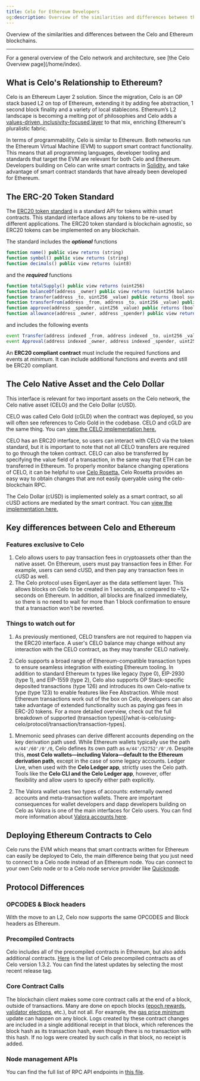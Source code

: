 ```yaml
---
title: Celo for Ethereum Developers
og:description: Overview of the similarities and differences between the Celo and Ethereum blockchains.
---
```


Overview of the similarities and differences between the Celo and Ethereum blockchains.

---

<Tip>
For a general overview of the Celo network and architecture, see [the Celo Overview page](/home/index).
</Tip>

## What is Celo's Relationship to Ethereum?

Celo is an Ethereum Layer 2 solution. Since the migration, Celo is an OP stack based L2 on top of Ethereum, extending it by adding fee abstraction, 1 second block finality and a variety of local stablecons. Ethereum’s L2 landscape is becoming a melting pot of philosophies and Celo adds a [values-driven, inclusivity-focused layer](https://app.t2.world/article/cm1eqxyh8151217321mcesuw528v) to that mix, enriching Ethereum's pluralistic fabric. 

In terms of programmability, Celo is similar to Ethereum. Both networks run the Ethereum Virtual Machine (EVM) to support smart contract functionality.
This means that all programming languages, developer tooling and standards that target the EVM are relevant for both Celo and Ethereum.
Developers building on Celo can write smart contracts in [Solidity](https://solidity.readthedocs.io/en/latest/), and
take advantage of smart contract standards that have already been developed for Ethereum.

## The ERC-20 Token Standard

The [ERC20 token standard](https://eips.ethereum.org/EIPS/eip-20) is a standard API for tokens within smart contracts.
This standard interface allows any tokens to be re-used by different applications.
The ERC20 token standard is blockchain agnostic, so ERC20 tokens can be implemented on any blockchain.

The standard includes the **_optional_** functions

```javascript
function name() public view returns (string)
function symbol() public view returns (string)
function decimals() public view returns (uint8)
```

and the **_required_** functions

```javascript
function totalSupply() public view returns (uint256)
function balanceOf(address _owner) public view returns (uint256 balance)
function transfer(address _to, uint256 _value) public returns (bool success)
function transferFrom(address _from, address _to, uint256 _value) public returns (bool success)
function approve(address _spender, uint256 _value) public returns (bool success)
function allowance(address _owner, address _spender) public view returns (uint256 remaining)
```

and includes the following events

```js
event Transfer(address indexed _from, address indexed _to, uint256 _value)
event Approval(address indexed _owner, address indexed _spender, uint256 _value)
```

An **ERC20 compliant contract** must include the required functions and events at _minimum_.
It can include additional functions and events and still be ERC20 compliant.

## The Celo Native Asset and the Celo Dollar

This interface is relevant for two important assets on the Celo network, the Celo native asset (CELO) and the Celo Dollar (cUSD).

CELO was called Celo Gold (cGLD) when the contract was deployed, so you will often see references to Celo Gold in the codebase.
CELO and cGLD are the same thing. You can [view the CELO implementation here.](https://celo.blockscout.com/address/0x8dd4f800851db9dc219fdfaeb82f8d69e2b13582/contracts)

CELO has an ERC20 interface, so users can interact with CELO via the token standard, but it is important to note that not all CELO transfers are required to go through the token contract.
CELO can also be transferred by specifying the value field of a transaction, in the same way that ETH can be transferred in Ethereum.
To properly monitor balance changing operations of CELO, it can be helpful to use [Celo Rosetta.](https://github.com/celo-org/rosetta)
Celo Rosetta provides an easy way to obtain changes that are not easily queryable using the celo-blockchain RPC.

The Celo Dollar (cUSD) is implemented solely as a smart contract, so all cUSD actions are mediated by the smart contract.
You can [view the implementation here.](https://celo.blockscout.com/address/0xaa933baf03cfc55b8e4e0d7de479bcc12f189352/contracts)

## Key differences between Celo and Ethereum

### Features exclusive to Celo

1.  Celo allows users to pay transaction fees in cryptoassets other than the native asset. On Ethereum, users must pay transaction fees in Ether. For example, users can send cUSD, and then pay any transaction fees in cUSD as well.
2.  The Celo protocol uses EigenLayer as the data settlement layer. This allows blocks on Celo to be created in 1 seconds, as compared to ~12+ seconds on Ethereum. In addition, all blocks are finalized immediately, so there is no need to wait for more than 1 block confirmation to ensure that a transaction won't be reverted.

### Things to watch out for

1.  As previously mentioned, CELO transfers are not required to happen via the ERC20 interface. A user's CELO balance may change without any interaction with the CELO contract, as they may transfer CELO natively.

2.  Celo supports a broad range of Ethereum-compatible transaction types to ensure seamless integration with existing Ethereum tooling. In addition to standard Ethereum tx types like legacy (type 0), EIP-2930 (type 1), and EIP-1559 (type 2), Celo also supports OP Stack-specific deposited transactions (type 126) and introduces its own Celo-native tx type (type 123) to enable features like Fee Abstraction. While most Ethereum transactions work out of the box on Celo, developers can also take advantage of extended functionality such as paying gas fees in ERC-20 tokens.  For a more detailed overview, check out the full breakdown of supported (transaction types)[/what-is-celo/using-celo/protocol/transaction/transaction-types].

1)  Mnemonic seed phrases can derive different accounts depending on the key derivation path used. While Ethereum wallets typically use the path `m/44'/60'/0'/0`, Celo defines its own path as `m/44'/52752'/0'/0`. Despite this, **most Celo wallets—including Valora—default to the Ethereum derivation path**, except in the case of some legacy accounts. Ledger Live, when used with the **Celo Ledger app**, strictly uses the Celo path. Tools like the **Celo CLI and the Celo Ledger app**, however, offer flexibility and allow users to specify either path explicitly.

2)  The Valora wallet uses two types of accounts: externally owned accounts and meta-transaction wallets. There are important consequences for wallet developers and dapp developers building on Celo as Valora is one of the main interfaces for Celo users. You can find more information about [Valora accounts here](/legacy/protocol/identity/smart-contract-accounts).

## Deploying Ethereum Contracts to Celo

Celo runs the EVM which means that smart contracts written for Ethereum can easily be deployed to Celo, the main difference being that you just need to connect to a Celo node instead of an Ethereum node. You can connect to your own Celo node or to a Celo node service provider like [Quicknode](https://www.quicknode.com/chains/celo).

## Protocol Differences

### OPCODES & Block headers

With the move to an L2, Celo now supports the same OPCODES and Block headers as Ethereum.

### Precompiled Contracts

Celo includes all of the precompiled contracts in Ethereum, but also adds additional contracts. [Here](https://github.com/celo-org/celo-blockchain/blob/v1.3.2/core/vm/contracts.go#L157) is the list of Celo precompiled contracts as of Celo version 1.3.2. You can find the latest updates by selecting the most recent release tag.

### Core Contract Calls

The blockchain client makes some core contract calls at the end of a block, outside of transactions. Many are done on epoch blocks ([epoch rewards](/legacy/protocol/pos/epoch-rewards), [validator elections](/legacy/protocol/pos/validator-elections), etc.), but not all. For example, the [gas price minimum](/legacy/protocol/transaction/gas-pricing) update can happen on any block.
Logs created by these contract changes are included in a single additional receipt in that block, which references the block hash as its transaction hash, even though there is no transaction with this hash. If no logs were created by such calls in that block, no receipt is added.

### Node management APIs

You can find the full list of RPC API endpoints in [this file](https://github.com/celo-org/op-geth/blob/celo-rebase-12/internal/web3ext/web3ext.go).